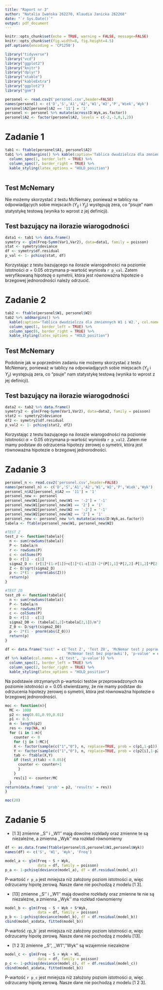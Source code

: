```yaml
---
title: "Raport nr 3"
author: "Natalia Iwańska 262270, Klaudia Janicka 262268"
date: "`r Sys.Date()`"
output: pdf_document
---
```


```r
knitr::opts_chunk$set(echo = TRUE, warning = FALSE, message=FALSE)
knitr::opts_chunk$set(fig.width=8, fig.height=4.5) 
pdf.options(encoding = 'CP1250')
```

```r
library("tidyverse")
library("vcd")
library("ggplot2")
library("knitr")
library("dplyr")
library("xtable")
library("kableExtra")
library("ggplot2")
library("gnm")
```


```r
personel <- read.csv2('personel.csv',header=FALSE)
names(personel) <- c('D','S','A1','A2','W1','W2','P','Wiek','Wyk')
personel$A2[personel$A2 == '11'] = '1'
personel <- personel %>% mutate(across(D:Wyk,as.factor))
personel$A2 <- factor(personel$A2, levels = c(-2,-1,0,1,2))

```


# Zadanie 1

```r
tab1 <- ftable(personel$A1, personel$A2)
tab1 %>% addmargins() %>% kable(caption='Tablica dwudzielcza dla zmniennych A1 i A2.', col.names=c(-2,-2,0,1,2,'Sum')) %>% 
  column_spec(1, border_left = TRUE) %>%
  column_spec(7, border_right = TRUE) %>%
  kable_styling(latex_options = "HOLD_position")
  
```
## Test McNemary
Nie możemy skorzystać z testu McNemary, ponieważ w tablicy na odpowiadjących sobie miejscach ($Y_{ij}$ i $Y_{ji}$) występują zera, co "psuje" nam statystykę testową (wynika to wprost z jej definicji).


## Test bazujący na ilorazie wiarogodności

```r
data1 <- tab1 %>% data.frame()
symetry <- glm(Freq~Symm(Var1,Var2), data=data1, family = poisson)
stat <- symetry$deviance
df <- symetry$df.residual
p_val <- 1- pchisq(stat, df)
```

Korzystając z testu bazującego na ilorazie wiarogodności na poziomie istotności $\alpha=0.05$ otrzymana p-wartość wyniosła `r p_val`. Zatem weryfikowaną hipotezę o symetrii, która jest równoważna hipotezie o brzegowej jednorodności należy odrzucić.


# Zadanie 2

```r
tab2 <- ftable(personel$W1, personel$W2)
tab2 %>% addmargins() %>% 
  kable(caption='Tablica dwudzielcza dla zmniennych W1 i W2.', col.names = c(-2, -1, 1, 2, 'Sum')) %>% 
  column_spec(1, border_left = TRUE) %>%
  column_spec(6, border_right = TRUE) %>%
  kable_styling(latex_options = "HOLD_position")
```
## Test McNemary
Podobnie jak w poprzednim zadaniu nie możemy skorzystać z testu McNemary, ponieważ w tablicy na odpowiadjących sobie miejscach ($Y_{ij}$ i $Y_{ji}$) występują zera, co "psuje" nam statystykę testową (wynika to wprost z jej definicji).

## Test bazujący na ilorazie wiarogodności

```r
data2 <- tab2 %>% data.frame()
symetry2 <- glm(Freq~Symm(Var1,Var2), data=data2, family = poisson)
stat2 <- symetry2$deviance
df2 <- symetry2$df.residual
p_val2 <- 1- pchisq(stat2, df2)
```

Korzystając z testu bazującego na ilorazie wiarogodności na poziomie istotności $\alpha=0.05$ otrzymana p-wartość wyniosła `r p_val2`. Zatem nie mamy podstaw do odrzucenia hipotezy zerowej o symetrii, która jest równoważna hipotezie o brzegowej jednorodności.


# Zadanie 3
```r
personel_n <- read.csv2('personel.csv',header=FALSE)
names(personel_n) <- c('D','S','A1','A2','W1','W2','P','Wiek','Wyk')
personel_n$A2[personel_n$A2 == '11'] = '1'
personel_new <- personel
personel_new$W1[personel_new$W1 == '-2'] = '-1'
personel_new$W1[personel_new$W1 == '2'] = '1'
personel_new$W2[personel_new$W2 == '-2'] = '-1'
personel_new$W2[personel_new$W2 == '2'] = '1'
personel_new <- personel_new %>% mutate(across(D:Wyk,as.factor))
tabela <- ftable(personel_new$W1, personel_new$W2)
```

```r
#TEST Z
test_z <- function(tabela){
  n <- sum(rowSums(tabela))
  P <- tabela/n
  r <- rowSums(P)
  c <- colSums(P)
  D <- r[1] - c[1]
  sigma2_D <- (r[1]*(1-r[1])+c[1]*(1-c[1])-2*(P[1,1]*P[2,2]-P[1,2]*P[2,1]))/n
  Z <- D/sqrt(sigma2_D)
  p <- 2*(1 - pnorm(abs(Z)))
  return(p)
}

#TEST Z0
test_z0 <- function(tabela){
  n <- sum(rowSums(tabela))
  P <- tabela/n
  r <- rowSums(P)
  c <- colSums(P)
  D <- r[1] - c[1]
  sigma2_D0 <- (tabela[1,2]+tabela[2,1])/n^2
  Z_0 <- D/sqrt(sigma2_D0)
  p <- 2*(1 - pnorm(abs(Z_0)))
  return(p)
}

```

```r
df <- data.frame('test' = c('Test Z', 'Test Z0', 'McNemar test z poprawką na ciągłość', 
                            'McNemar test bez poprawki'), 'p-value' = c(test_z(tabela), test_z0(tabela), mcnemar.test(tabela)$p.value, mcnemar.test(tabela, correct=FALSE)$p.value))
df %>% kable(col.names = c('test', 'p-value')) %>%
  column_spec(1, border_left = TRUE) %>%
  column_spec(2, border_right = TRUE) %>%
  kable_styling(latex_options = "HOLD_position")
```
Na podstawie otrzymanych p-wartości testów przeprowadzonych na poziomie istotności $\alpha=0.05$ stwierdzamy, że nie mamy podstaw do odrzucenia hipotezy zerowej o symetrii, która jest równoważna hipotezie o brzegowej jednorodności.
```r
moc <- function(n){
  MC <- 1000
  p2 <- seq(0.01,0.99,0.01)
  p1 <- 0.5
  m <- length(p2)
  res <- rep(NA, m)
  for (i in 1:m){
    counter <- 0
    for (j in 1:MC){
    X <- factor(sample(c("1","0"), n, replace=TRUE, prob = c(p1,1-p1)), levels = 0:1)
    Y <- factor(sample(c("1","0"), n, replace=TRUE, prob = c(p2[i],1-p2[i])), levels=0:1)
    tab <- ftable(X,Y)
    if (test_z(tab) < 0.05){
      counter <- counter+1
      }
    }
    res[i] <- counter/MC
  }
return(data.frame( 'prob' = p2, 'results' = res))
}

moc(20)
```

# Zadanie 5


* $[1\:3]$ zmienne ,,S'' i ,,W1'' mają dowolne rozkłady oraz zmienne te są niezależne, a zmienna ,,Wyk'' ma rozkład równomierny

```r
df <- as.data.frame(ftable(personel$S,personel$W1,personel$Wyk))
names(df) <- c('S', 'W1', 'Wyk', 'Freq')
```

```r
model_a <- glm(Freq ~ S + Wyk, 
               data = df, family = poisson)
p_a <- 1-pchisq(deviance(model_a), df = df.residual(model_a))
```
P-wartość `r p_a` jest mniejsza niż założony poziom istotności $\alpha$, więc odrzucamy hipotę zerową. Nasze dane nie pochodzą z modelu $[1\:3]$.

* $[13]$ zmienne ,,S'' i ,,W1'' mają dowolne rozkłady oraz zmienne te nie są niezależne, a zmienna ,,Wyk'' ma rozkład równomierny
```r
model_b <- glm(Freq ~ S + Wyk + S*Wyk, 
               data = df, family = poisson)
p_b <- 1-pchisq(deviance(model_b), df = df.residual(model_b))
cbind(model_a$data, fitted(model_b))
```
P-wartość `r `p_b` jest mniejsza niż założony poziom istotności $\alpha$, więc odrzucamy hipotę zerową. Nasze dane nie pochodzą z modelu $[13]$.

* $[1\:2\:3]$ zmienne ,,S'', ,,W1'', ''Wyk'' są wzajemnie niezależne

```r
model_c <- glm(Freq ~ S + Wyk + W1, 
               data = df, family = poisson)
p_c <- 1-pchisq(deviance(model_c), df = df.residual(model_c))
cbind(model_a$data, fitted(model_b))
```
P-wartość `r p_c` jest mniejsza niż założony poziom istotności $\alpha$, więc odrzucamy hipotę zerową. Nasze dane nie pochodzą z modelu $[1\:2\:3]$.

